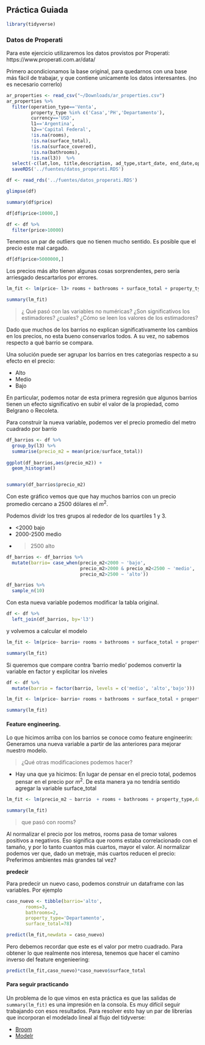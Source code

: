 ## Práctica Guiada



```r
library(tidyverse)
```

### Datos de Properati

Para este ejercicio utilizaremos los datos provistos por Properati: https://www.properati.com.ar/data/


Primero acondicionamos la base original, para quedarnos con una base más fácil de trabajar, y que contiene unicamente los datos interesantes. (no es necesario correrlo)

```r
ar_properties <- read_csv("~/Downloads/ar_properties.csv")
ar_properties %>% 
  filter(operation_type=='Venta',
         property_type %in% c('Casa','PH','Departamento'),
         currency=='USD',
         l1=='Argentina',
         l2=='Capital Federal',
         !is.na(rooms),
         !is.na(surface_total),
         !is.na(surface_covered),
         !is.na(bathrooms),
         !is.na(l3))  %>% 
  select(-c(lat,lon, title,description, ad_type,start_date, end_date,operation_type,currency, l1, l2,l4,l5,l6,price_period,bedrooms))   %>% 
  saveRDS('../fuentes/datos_properati.RDS')
```



```r
df <- read_rds('../fuentes/datos_properati.RDS')

glimpse(df)
```

```r
summary(df$price)

df[df$price<10000,]

df <- df %>% 
  filter(price>10000)
```
Tenemos un par de outliers que no tienen mucho sentido. Es posible que el precio este mal cargado.


```r
df[df$price>5000000,]
```

Los precios más alto tienen algunas cosas sorprendentes, pero sería arriesgado descartarlos por errores.


```r
lm_fit <- lm(price~ l3+ rooms + bathrooms + surface_total + property_type,data = df)
```

```r
summary(lm_fit)
```

> ¿ Qué pasó con las variables no numéricas?
> ¿Son significativos los estimadores? ¿cuales?
> ¿Cómo se leen los valores de los estimadores?


Dado que muchos de los barrios no explican significativamente los cambios en los precios, no esta bueno conservarlos todos. A su vez, no sabemos respecto a qué barrio se compara.

Una solución puede ser agrupar los barrios en tres categorías respecto a su efecto en el precio: 

- Alto
- Medio
- Bajo

En particular, podemos notar de esta primera regresión que algunos barrios tienen un efecto significativo en subir el valor de la propiedad, como Belgrano o Recoleta. 

Para construir la nueva variable, podemos ver el precio promedio del metro cuadrado por barrio

```r

df_barrios <- df %>% 
  group_by(l3) %>% 
  summarise(precio_m2 = mean(price/surface_total)) 
  
ggplot(df_barrios,aes(precio_m2)) +
  geom_histogram()


summary(df_barrios$precio_m2)
```

Con este gráfico vemos que que hay muchos barrios con un precio promedio cercano a 2500 dólares el $m^2$.

Podemos dividr los tres grupos al rededor de los quartiles 1 y 3. 

- <2000 bajo
- 2000-2500 medio
- >2500 alto

```r
df_barrios <- df_barrios %>% 
  mutate(barrio= case_when(precio_m2<2000 ~ 'bajo',
                           precio_m2>2000 & precio_m2<2500 ~ 'medio',
                           precio_m2>2500 ~ 'alto'))

df_barrios %>% 
  sample_n(10)
```

Con esta nueva variable podemos modificar la tabla original.

```r
df <- df %>% 
  left_join(df_barrios, by='l3')
```


y volvemos a calcular el modelo



```r
lm_fit <- lm(price~ barrio+ rooms + bathrooms + surface_total + property_type,data = df)

summary(lm_fit)
```

Si queremos que compare contra 'barrio medio' podemos convertir la variable en factor y explicitar los niveles

```r
df <- df %>% 
  mutate(barrio = factor(barrio, levels = c('medio', 'alto','bajo')))

lm_fit <- lm(price~ barrio+ rooms + bathrooms + surface_total + property_type,data = df)

summary(lm_fit)
```


#### Feature engineering.

Lo que hicimos arriba con los barrios se conoce como feature engineerin: Generamos una nueva variable a partir de las anteriores para mejorar nuestro modelo. 

> ¿Qué otras modificaciones podemos hacer?

- Hay una que ya hicimos: En lugar de pensar en el precio total, podemos pensar en el precio por $m^2$. De esta manera ya no tendría sentido agregar la variable surface_total

```r


lm_fit <- lm(precio_m2 ~ barrio  + rooms + bathrooms + property_type,data = df)

summary(lm_fit)
```


> que pasó con rooms?

Al normalizar el precio por los metros, rooms pasa de tomar valores positivos a negativos. Eso significa que rooms estaba correlacionado con el tamaño, y por lo tanto cuantos más cuartos, mayor el valor. Al normalizar podemos ver que, dado un metraje, más cuartos reducen el precio: Preferimos ambientes más grandes tal vez?

__predecir__

Para predecir un nuevo caso, podemos construir un dataframe con las variables. Por ejemplo
```r
caso_nuevo <- tibble(barrio='alto',
       rooms=3,
       bathrooms=2,
       property_type='Departamento',
       surface_total=78) 

predict(lm_fit,newdata = caso_nuevo)
```

Pero debemos recordar que este es el valor por metro cuadrado. Para obtener lo que realmente nos interesa, tenemos que hacer el camino inverso del feature engenieering:

```r
predict(lm_fit,caso_nuevo)*caso_nuevo$surface_total
```



#### Para seguir practicando

Un problema de lo que vimos en esta práctica es que las salidas de `summary(lm_fit)` es una impresión en la consola. Es muy difícil seguir trabajando con esos resultados. Para resolver esto hay un par de librerías que incorporan el modelado lineal al flujo del tidyverse:

  + [Broom](https://cran.r-project.org/web/packages/broom/vignettes/broom.html)
  + [Modelr](https://modelr.tidyverse.org/)

